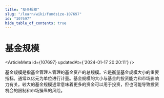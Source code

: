 ```yaml
---
title: "基金规模"
slug: "/learn/wiki/fundsize-107697"
id: "107697"
hide_table_of_contents: true
---
```



# 基金规模

<ArticleMeta id={107697} updatedAt={'2024-01-17 20:20:11'} />
<div className='border-solid border-b border-t-0 my-4 border-[var(--ifm-color-gray-300)]' />

基金规模是指基金管理人管理的基金资产的总规模。它是衡量基金规模大小的重要指标，通常以亿元为单位进行计量。基金规模的大小与基金的投资能力和市场影响力有关。较大的基金规模通常意味着更多的资金可以用于投资，但也可能导致投资机会的限制和市场操纵的风险。

